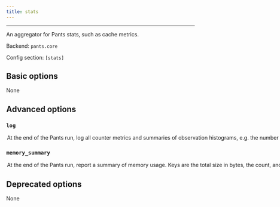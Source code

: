 ```yaml
---
title: stats
---
```



---

An aggregator for Pants stats, such as cache metrics.

Backend: <span className="color--primary">`pants.core`</span>

Config section: <span className="color--primary">`[stats]`</span>

<span className={styles.options}>

## Basic options

None

## Advanced options

### `log`

<Option
  cli_repr={`--[no-]stats-log`}
  env_repr='PANTS_STATS_LOG'
  default_repr={`False`}
>

At the end of the Pants run, log all counter metrics and summaries of observation histograms, e.g. the number of cache hits and the time saved by caching.

For histogram summaries to work, you must add `hdrhistogram` to `[GLOBAL].plugins`.

</Option>

### `memory_summary`

<Option
  cli_repr={`--[no-]stats-memory-summary`}
  env_repr='PANTS_STATS_MEMORY_SUMMARY'
  default_repr={`False`}
>

At the end of the Pants run, report a summary of memory usage.

Keys are the total size in bytes, the count, and the name. Note that the total size is for all instances added together, so you can use total_size // count to get the average size.

</Option>

## Deprecated options

None

</span>
